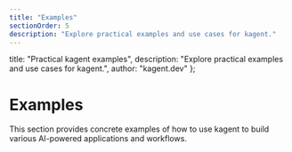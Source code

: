 ```yaml
---
title: "Examples"
sectionOrder: 5
description: "Explore practical examples and use cases for kagent."
---
```


  title: "Practical kagent examples",
  description: "Explore practical examples and use cases for kagent.",
  author: "kagent.dev"
};

# Examples

This section provides concrete examples of how to use kagent to build various AI-powered applications and workflows. 